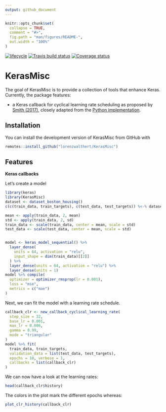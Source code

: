 ```yaml
---
output: github_document
---
```


<!-- README.md is generated from README.Rmd. Please edit that file -->

```r
knitr::opts_chunk$set(
  collapse = TRUE,
  comment = "#>",
  fig.path = "man/figures/README-",
  out.width = "100%"
)
```

[![lifecycle](https://img.shields.io/badge/lifecycle-experimental-orange.svg)](https://www.tidyverse.org/lifecycle/#experimental)
[![Travis build status](https://travis-ci.org/lorenzwalthert/KerasMisc.svg?branch=master)](https://travis-ci.org/lorenzwalthert/KerasMisc)
[![Coverage status](https://codecov.io/gh/lorenzwalthert/KerasMisc/branch/master/graph/badge.svg)](https://codecov.io/github/lorenzwalthert/KerasMisc?branch=master)

# KerasMisc

The goal of KerasMisc is to provide a collection of tools that enhance Keras. 
Currently, the package features:

* a Keras callback for cyclical learning rate scheduling as proposed by 
  [Smith (2017)](https://arxiv.org/abs/1506.01186), closely adapted from the 
  [Python implementation](https://github.com/bckenstler/CLR).


## Installation

You can install the development version of KerasMisc from GitHub with

```r
remotes::install_github("lorenzwalthert/KerasMisc")
```

## Features

**Keras callbacks**

Let's create a model
```r
library(keras)
library(KerasMisc)
dataset <- dataset_boston_housing()
c(c(train_data, train_targets), c(test_data, test_targets)) %<-% dataset

mean <- apply(train_data, 2, mean)
std <- apply(train_data, 2, sd)
train_data <- scale(train_data, center = mean, scale = std)
test_data <- scale(test_data, center = mean, scale = std)


model <- keras_model_sequential() %>%
  layer_dense(
    units = 64, activation = "relu",
    input_shape = dim(train_data)[[2]]
  ) %>%
  layer_dense(units = 64, activation = "relu") %>%
  layer_dense(units = 1)
model %>% compile(
  optimizer = optimizer_rmsprop(lr = 0.001),
  loss = "mse",
  metrics = c("mae")
)
```

Next, we can fit the model with a learning rate schedule.
```r
callback_clr <- new_callback_cyclical_learning_rate(
  step_size = 32,
  base_lr = 0.001,
  max_lr = 0.006,
  gamma = 0.99,
  mode = "triangular"
)
model %>% fit(
  train_data, train_targets,
  validation_data = list(test_data, test_targets),
  epochs = 10, verbose = 1,
  callbacks = list(callback_clr)
)
```

We can now have a look at the learning rates:
```r
head(callback_clr$history)
```

The colors in the plot mark the different epochs whereas:
```r
plot_clr_history(callback_clr)

```

